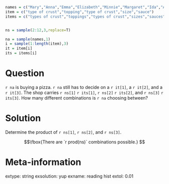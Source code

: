 ```r
names = c("Mary","Anna","Emma","Elizabeth","Minnie","Margaret","Ida","Alice","Bertha","Sarah","Annie","Clara","Ella","Florence","Cora","Martha","Laura","Nellie","Grace","Carrie","Maude","Mabel","Bessie","Jennie","Gertrude","Julia","Hattie","Edith","Mattie","Rose","Catherine","Lillian","Ada","Lillie","Helen","Jessie","Louise","Ethel","Lula","Myrtle","Eva","Frances","Lena","Lucy","Edna","Maggie","Pearl","Daisy","Fannie","Josephine","Dora","Rosa","Katherine","Agnes","Marie","Nora","May","Mamie","Blanche","Stella","Ellen","Nancy","Effie","Sallie","Nettie","Della","Lizzie","Flora","Susie","Maud","Mae","Etta","Harriet","Sadie","Caroline","Katie","Lydia","Elsie","Kate","Susan","Mollie","Alma","Addie","Georgia","Eliza","Lulu","Nannie","Lottie","Amanda","Belle","Charlotte","Rebecca","Ruth","Viola","Olive","Amelia","Hannah","Jane","Virginia","Emily","Matilda","Irene","Kathryn","Esther","Willie","Henrietta","Ollie","Amy","Rachel","Sara","Estella","Theresa","Augusta","Ora","Pauline","Josie","Lola","Sophia","Leona","Anne","Mildred","Ann","Beulah","Callie","Lou","Delia","Eleanor","Barbara","Iva","Louisa","Maria","Mayme","Evelyn","Estelle","Nina","Betty","Marion","Bettie","Dorothy","Luella","Inez","Lela","Rosie","Allie","Millie","Janie","Cornelia","Victoria","Ruby","Winifred","Alta","Celia","Christine","Beatrice","Birdie","Harriett","Mable","Myra","Sophie","Tillie","Isabel","Sylvia","Carolyn","Isabelle","Leila","Sally","Ina","Essie","Bertie","Nell","Alberta","Katharine","Lora","Rena","Mina","Rhoda","Mathilda","Abbie","Eula","Dollie","Hettie","Eunice","Fanny","Ola","Lenora","Adelaide","Christina","Lelia","Nelle","Sue","Johanna","Lilly","Lucinda","Minerva","Lettie","Roxie","Cynthia","Helena","Hilda","Hulda","Bernice","Genevieve","Jean","Cordelia","Marian","Francis","Jeanette","Adeline","Gussie","Leah","Lois","Lura","Mittie","Hallie","Isabella","Olga","Phoebe","Teresa","Hester","Lida","Lina","Winnie","Claudia","Marguerite","Vera","Cecelia","Bess","Emilie","John","Rosetta","Verna","Myrtie","Cecilia","Elva","Olivia","Ophelia","Georgie","Elnora","Violet","Adele","Lily","Linnie","Loretta","Madge","Polly","Virgie","Eugenia","Lucile","Lucille","Mabelle","Rosalie","Kittie","Meta","Angie","Dessie","Georgiana","Lila","Regina","Selma","Wilhelmina","Bridget","Lilla","Malinda","Vina","Freda","Gertie","Jeannette","Louella","Mandy","Roberta","Cassie","Corinne","Ivy","Melissa","Lyda","Naomi","Norma","Bell","Margie","Nona","Zella","Dovie","Elvira","Erma","Irma","Leota","William","Artie","Blanch","Charity","Lorena","Lucretia","Orpha","Alvina","Annette","Catharine","Elma","Geneva","Janet","Lee","Leora","Lona","Miriam","Zora","Linda","Octavia","Sudie","Zula","Adella","Alpha","Frieda","George","Joanna","Leonora","Priscilla","Tennie","Angeline","Docia","Ettie","Flossie","Hanna","Letha","Minta","Retta","Rosella","Adah","Berta","Elisabeth","Elise","Goldie","Leola","Margret","Adaline","Floy","Idella","Juanita","Lenna","Lucie","Missouri","Nola","Zoe","Eda","Isabell","James","Julie","Letitia","Madeline","Malissa","Mariah","Pattie","Vivian","Almeda","Aurelia","Claire","Dolly","Hazel","Jannie","Kathleen","Kathrine","Lavinia","Marietta","Melvina","Ona","Pinkie","Samantha","Susanna","Chloe","Donnie","Elsa","Gladys","Matie","Pearle","Vesta","Vinnie","Antoinette","Clementine","Edythe","Harriette","Libbie","Lilian","Lue","Lutie","Magdalena","Meda","Rita","Tena","Zelma","Adelia","Annetta","Antonia","Dona","Elizebeth","Georgianna","Gracie","Iona","Lessie","Leta","Liza","Mertie","Molly","Neva","Oma","Alida","Alva","Cecile","Cleo","Donna","Ellie","Ernestine","Evie","Frankie","Helene","Minna","Myrta","Prudence","Queen","Rilla","Savannah","Tessie","Tina","Agatha","America","Anita","Arminta","Dorothea","Ira","Luvenia","Marjorie","Maybelle","Mellie","Nan","Pearlie","Sidney","Velma","Clare","Constance","Dixie","Ila","Iola","Jimmie","Louvenia","Lucia","Ludie","Luna","Metta","Patsy","Phebe","Sophronia","Adda","Avis","Betsy","Bonnie","Cecil","Cordie","Emmaline","Ethelyn","Hortense","June","Louie","Lovie","Marcella","Melinda","Mona","Odessa","Veronica","Aimee","Annabel","Ava","Bella","Carolina","Cathrine","Christena","Clyde","Dena","Dolores","Eleanore","Elmira","Fay","Frank","Jenny","Kizzie","Lonnie","Loula","Magdalene","Mettie","Mintie","Peggy","Reba","Serena","Vida","Zada","Abigail","Celestine","Celina","Claudie","Clemmie","Connie","Daisie","Deborah","Dessa","Easter","Eddie","Emelia","Emmie","Imogene","India","Jeanne","Joan","Lenore","Liddie","Lotta","Mame","Nevada","Rachael","Sina","Willa","Aline","Beryl","Charles","Daisey","Dorcas","Edmonia","Effa","Eldora","Eloise","Emmer","Era","Gena","Henry","Iris","Izora","Lennie","Lissie","Mallie","Malvina","Mathilde","Mazie","Queenie","Robert","Rosina","Salome","Theodora","Therese","Vena","Wanda","Wilda","Altha","Anastasia","Besse","Bird","Birtie","Clarissa","Claude","Delilah","Diana","Emelie","Erna","Fern","Florida","Frona","Hilma","Joseph","Juliet","Leonie","Lugenia","Mammie","Manda","Manerva","Manie","Nella","Paulina","Philomena","Rae","Selina","Sena","Theodosia","Tommie","Una","Vernie","Adela","Althea","Amalia","Amber","Angelina","Annabelle","Anner","Arie","Clarice","Corda","Corrie","Dell","Dellar","Donie","Doris","Elda","Elinor","Emeline","Emilia","Esta","Estell","Etha","Fred","Hope","Indiana","Ione","Jettie","Johnnie","Josiephine","Kitty","Lavina","Leda","Letta","Mahala","Marcia","Margarette","Maudie","Maye","Norah","Oda","Patty","Paula","Permelia","Rosalia","Roxanna","Sula","Vada","Winnifred","Adline","Almira","Alvena","Arizona","Becky","Bennie","Bernadette","Camille","Cordia","Corine","Dicie","Dove","Drusilla","Elena","Elenora","Elmina","Ethyl","Evalyn","Evelina","Faye","Huldah","Idell","Inga","Irena","Jewell","Kattie","Lavenia","Leslie","Lovina","Lulie","Magnolia","Margeret","Margery","Media","Millicent","Nena","Ocie","Orilla","Osie","Pansy","Ray","Rosia","Rowena","Shirley","Tabitha","Thomas","Verdie","Walter","Zetta","Zoa","Zona","Albertina","Albina","Alyce","Amie","Angela","Annis","Carol","Carra","Clarence","Clarinda","Delphia","Dillie","Doshie","Drucilla","Etna","Eugenie","Eulalia","Eve","Felicia","Florance","Fronie","Geraldine","Gina","Glenna","Grayce","Hedwig","Jessica","Jossie","Katheryn","Katy","Lea","Leanna","Leitha","Leone","Lidie","Loma","Lular","Magdalen","Maymie","Minervia","Muriel","Neppie","Olie","Onie","Osa","Otelia","Paralee","Patience","Rella","Rillie","Rosanna","Theo","Tilda","Tishie","Tressa","Viva","Yetta","Zena","Zola","Abby","Aileen","Alba","Alda","Alla","Alverta","Ara","Ardelia","Ardella","Arrie","Arvilla","Augustine","Aurora","Bama","Bena","Byrd","Calla","Camilla","Carey","Carlotta","Celestia","Cherry","Cinda","Classie","Claudine","Clemie","Clifford","Clyda","Creola","Debbie","Dee","Dinah","Doshia","Ednah","Edyth","Eleanora","Electa","Eola","Erie","Eudora","Euphemia","Evalena","Evaline","Faith","Fidelia","Freddie","Golda","Harry","Helma","Hermine","Hessie","Ivah","Janette","Jennette","Joella","Kathryne","Lacy","Lanie","Lauretta","Leana","Leatha","Leo","Liller","Lillis","Louetta","Madie","Mai","Martina","Maryann","Melva","Mena","Mercedes","Merle","Mima","Minda","Monica","Nealie","Netta","Nolia","Nonie","Odelia","Ottilie","Phyllis","Robbie","Sabina","Sada","Sammie","Suzanne","Sybilla","Thea","Tressie","Vallie","Venie","Viney","Wilhelmine","Winona","Zelda","Zilpha","Adelle","Adina","Adrienne","Albertine","Alys","Ana","Araminta","Arthur","Birtha","Bulah","Caddie","Celie","Charlotta","Clair","Concepcion","Cordella","Corrine","Delila","Delphine","Dosha","Edgar","Elaine","Elisa","Ellar","Elmire","Elvina","Ena","Estie","Etter","Fronnie","Genie","Georgina","Glenn","Gracia","Guadalupe","Gwendolyn","Hassie","Honora","Icy","Isa","Isadora","Jesse","Jewel","Joe","Johannah","Juana","Judith","Judy","Junie","Lavonia","Lella","Lemma","Letty","Linna","Littie","Lollie","Lorene","Louis","Love","Lovisa","Lucina","Lynn","Madora","Mahalia","Manervia","Manuela","Margarett","Margaretta","Margarita","Marilla","Mignon","Mozella","Natalie","Nelia","Nolie","Omie","Opal","Ossie","Ottie","Ottilia","Parthenia","Penelope","Pinkey","Pollie","Rennie","Reta","Roena","Rosalee","Roseanna","Ruthie","Sabra","Sannie","Selena","Sibyl","Tella","Tempie","Tennessee","Teressa","Texas","Theda","Thelma","Thursa","Ula","Vannie","Verona","Vertie","Wilma","John","William","James","Charles","George","Frank","Joseph","Thomas","Henry","Robert","Edward","Harry","Walter","Arthur","Fred","Albert","Samuel","David","Louis","Joe","Charlie","Clarence","Richard","Andrew","Daniel","Ernest","Will","Jesse","Oscar","Lewis","Peter","Benjamin","Frederick","Willie","Alfred","Sam","Roy","Herbert","Jacob","Tom","Elmer","Carl","Lee","Howard","Martin","Michael","Bert","Herman","Jim","Francis","Harvey","Earl","Eugene","Ralph","Ed","Claude","Edwin","Ben","Charley","Paul","Edgar","Isaac","Otto","Luther","Lawrence","Ira","Patrick","Guy","Oliver","Theodore","Hugh","Clyde","Alexander","August","Floyd","Homer","Jack","Leonard","Horace","Marion","Philip","Allen","Archie","Stephen","Chester","Willis","Raymond","Rufus","Warren","Jessie","Milton","Alex","Leo","Julius","Ray","Sidney","Bernard","Dan","Jerry","Calvin","Perry","Dave","Anthony","Eddie","Amos","Dennis","Clifford","Leroy","Wesley","Alonzo","Garfield","Franklin","Emil","Leon","Nathan","Harold","Matthew","Levi","Moses","Everett","Lester","Winfield","Adam","Lloyd","Mack","Fredrick","Jay","Jess","Melvin","Noah","Aaron","Alvin","Norman","Gilbert","Elijah","Victor","Gus","Nelson","Jasper","Silas","Jake","Christopher","Mike","Percy","Adolph","Maurice","Cornelius","Felix","Reuben","Wallace","Claud","Roscoe","Sylvester","Earnest","Hiram","Otis","Simon","Willard","Irvin","Mark","Jose","Wilbur","Abraham","Virgil","Clinton","Elbert","Leslie","Marshall","Owen","Wiley","Anton","Morris","Manuel","Phillip","Augustus","Emmett","Eli","Nicholas","Wilson","Alva","Harley","Newton","Timothy","Marvin","Ross","Curtis","Edmund","Jeff","Elias","Harrison","Stanley","Columbus","Lon","Ora","Ollie","Pearl","Russell","Solomon","Arch","Asa","Clayton","Enoch","Irving","Mathew","Nathaniel","Scott","Hubert","Lemuel","Andy","Ellis","Emanuel","Joshua","Millard","Vernon","Wade","Cyrus","Miles","Rudolph","Sherman","Austin","Bill","Chas","Lonnie","Monroe","Byron","Edd","Emery","Grant","Jerome","Max","Mose","Steve","Gordon","Abe","Pete","Chris","Clark","Gustave","Orville","Lorenzo","Bruce","Marcus","Preston","Bob","Dock","Donald","Jackson","Cecil","Barney","Delbert","Edmond","Anderson","Christian","Glenn","Jefferson","Luke","Neal","Burt","Ike","Myron","Tony","Conrad","Joel","Matt","Riley","Vincent","Emory","Isaiah","Nick","Ezra","Green","Juan","Clifton","Lucius","Porter","Arnold","Bud","Jeremiah","Taylor","Forrest","Roland","Spencer","Burton","Don","Emmet","Gustav","Louie","Morgan","Ned","Van","Ambrose","Chauncey","Elisha","Ferdinand","General","Julian","Kenneth","Mitchell","Allie","Josh","Judson","Lyman","Napoleon","Pedro","Berry","Dewitt","Ervin","Forest","Lynn","Pink","Ruben","Sanford","Ward","Douglas","Ole","Omer","Ulysses","Walker","Wilbert","Adelbert","Benjiman","Ivan","Jonas","Major","Abner","Archibald","Caleb","Clint","Dudley","Granville","King","Mary","Merton","Antonio","Bennie","Carroll","Freeman","Josiah","Milo","Royal","Dick","Earle","Elza","Emerson","Fletcher","Judge","Laurence","Neil","Roger","Seth","Glen","Hugo","Jimmie","Johnnie","Washington","Elwood","Gust","Harmon","Jordan","Simeon","Wayne","Wilber","Clem","Evan","Frederic","Irwin","Junius","Lafayette","Loren","Madison","Mason","Orval","Abram","Aubrey","Elliott","Hans","Karl","Minor","Wash","Wilfred","Allan","Alphonse","Dallas","Dee","Isiah","Jason","Johnny","Lawson","Lew","Micheal","Orin","Addison","Cal","Erastus","Francisco","Hardy","Lucien","Randolph","Stewart","Vern","Wilmer","Zack","Adrian","Alvah","Bertram","Clay","Ephraim","Fritz","Giles","Grover","Harris","Isom","Jesus","Johnie","Jonathan","Lucian","Malcolm","Merritt","Otho","Perley","Rolla","Sandy","Tomas","Wilford","Adolphus","Angus","Arther","Carlos","Cary","Cassius","Davis","Hamilton","Harve","Israel","Leander","Melville","Merle","Murray","Pleasant","Sterling","Steven","Axel","Boyd","Bryant","Clement","Erwin","Ezekiel","Foster","Frances","Geo","Houston","Issac","Jules","Larkin","Mat","Morton","Orlando","Pierce","Prince","Rollie","Rollin","Sim","Stuart","Wilburn","Bennett","Casper","Christ","Dell","Egbert","Elmo","Fay","Gabriel","Hector","Horatio","Lige","Saul","Smith","Squire","Tobe","Tommie","Wyatt","Alford","Alma","Alton","Andres","Burl","Cicero","Dean","Dorsey","Enos","Howell","Lou","Loyd","Mahlon","Nat","Omar","Oran","Parker","Raleigh","Reginald","Rubin","Seymour","Wm","Young","Benjamine","Carey","Carlton","Eldridge","Elzie","Garrett","Isham","Johnson","Larry","Logan","Merrill","Mont","Oren","Pierre","Rex","Rodney","Ted","Webster","West","Wheeler","Willam","Al","Aloysius","Alvie","Anna","Art","Augustine","Bailey","Benjaman","Beverly","Bishop","Clair","Cloyd","Coleman","Dana","Duncan","Dwight","Emile","Evert","Henderson","Hunter","Jean","Lem","Luis","Mathias","Maynard","Miguel","Mortimer","Nels","Norris","Pat","Phil","Rush","Santiago","Sol","Sydney","Thaddeus","Thornton","Tim","Travis","Truman","Watson","Webb","Wellington","Winfred","Wylie","Alec","Basil","Baxter","Bertrand","Buford","Burr","Cleveland","Colonel","Dempsey","Early","Ellsworth","Fate","Finley","Gabe","Garland","Gerald","Herschel","Hezekiah","Justus","Lindsey","Marcellus","Olaf","Olin","Pablo","Rolland","Turner","Verne","Volney","Williams","Almon","Alois","Alonza","Anson","Authur","Benton","Billie","Cornelious","Darius","Denis","Dillard","Doctor","Elvin","Emma","Eric","Evans","Gideon","Haywood","Hilliard","Hosea","Lincoln","Lonzo","Lucious","Lum","Malachi","Newt","Noel","Orie","Palmer","Pinkney","Shirley","Sumner","Terry","Urban","Uriah","Valentine","Waldo","Warner","Wong","Zeb","Abel","Alden","Archer","Avery","Carson","Cullen","Doc","Eben","Elige","Elizabeth","Elmore","Ernst","Finis","Freddie","Godfrey","Guss","Hamp","Hermann","Isadore","Isreal","Jones","June","Lacy","Lafe","Leland","Llewellyn","Ludwig","Manford","Maxwell","Minnie","Obie","Octave","Orrin","Ossie","Oswald","Park","Parley","Ramon","Rice","Stonewall","Theo","Tillman","Addie","Aron","Ashley","Bernhard","Bertie","Berton","Buster","Butler","Carleton","Carrie","Clara","Clarance","Clare","Crawford","Danial","Dayton","Dolphus","Elder","Ephriam","Fayette","Felipe","Fernando","Flem","Florence","Ford","Harlan","Hayes","Henery","Hoy","Huston","Ida","Ivory","Jonah","Justin","Lenard","Leopold","Lionel","Manley","Marquis","Marshal","Mart","Odie","Olen","Oral","Orley","Otha","Press","Price","Quincy","Randall","Rich","Richmond","Romeo","Russel","Rutherford","Shade","Shelby","Solon","Thurman","Tilden","Troy","Woodson","Worth","Aden","Alcide","Alf","Algie","Arlie","Bart","Bedford","Benito","Billy","Bird","Birt","Bruno","Burley","Chancy","Claus","Cliff","Clovis","Connie","Creed","Delos","Duke","Eber","Eligah","Elliot","Elton","Emmitt","Gene","Golden","Hal","Hardin","Harman","Hervey","Hollis","Ivey","Jennie","Len","Lindsay","Lonie","Lyle","Mac","Mal","Math","Miller","Orson","Osborne","Percival","Pleas","Ples","Rafael","Raoul","Roderick","Rose","Shelton","Sid","Theron","Tobias","Toney","Tyler","Vance","Vivian","Walton","Watt","Weaver","Wilton","Adolf","Albin","Albion","Allison","Alpha","Alpheus","Anastacio","Andre","Annie","Arlington","Armand","Asberry","Asbury","Asher","Augustin","Auther","Author","Ballard","Blas","Caesar","Candido","Cato","Clarke","Clemente","Colin","Commodore","Cora","Coy","Cruz","Curt","Damon","Davie","Delmar","Dexter","Dora","Doss","Drew","Edson","Elam","Elihu","Eliza","Elsie","Erie","Ernie","Ethel","Ferd","Friend","Garry","Gary","Grace","Gustaf","Hallie","Hampton","Harrie","Hattie","Hence","Hillard","Hollie","Holmes","Hope","Hyman","Ishmael","Jarrett","Jessee","Joeseph","Junious","Kirk","Levy","Mervin","Michel","Milford","Mitchel","Nellie","Noble","Obed","Oda","Orren","Ottis","Rafe","Redden","Reese","Rube","Ruby","Rupert","Salomon","Sammie","Sanders","Soloman","Stacy","Stanford","Stanton","Thad","Titus","Tracy","Vernie","Wendell","Wilhelm","Willian","Yee","Zeke","Ab","Abbott","Agustus","Albertus","Almer","Alphonso","Alvia","Artie","Arvid","Ashby","Augusta","Aurthur","Babe","Baldwin","Barnett","Bartholomew","Barton","Bernie","Blaine","Boston","Brad","Bradford","Bradley","Brooks","Buck","Budd","Ceylon","Chalmers","Chesley","Chin","Cleo","Crockett","Cyril","Daisy","Denver","Dow","Duff","Edie","Edith","Elick","Elie","Eliga","Eliseo","Elroy","Ely","Ennis","Enrique","Erasmus","Esau","Everette","Firman","Fleming","Flora","Gardner","Gee","Gorge","Gottlieb","Gregorio","Gregory","Gustavus","Halsey","Handy","Hardie","Harl","Hayden","Hays","Hermon","Hershel","Holly","Hosteen","Hoyt","Hudson","Huey","Humphrey","Hunt","Hyrum","Irven","Isam","Ivy","Jabez","Jewel","Jodie","Judd","Julious","Justice","Katherine","Kelly","Kit","Knute","Lavern","Lawyer","Layton","Leonidas","Lewie","Lillie","Linwood","Loran","Lorin","Mace","Malcom","Manly","Manson","Matthias","Mattie","Merida","Miner","Montgomery","Moroni","Murdock","Myrtle","Nate","Nathanial","Nimrod","Nora","Norval","Nova","Orion","Orla","Orrie","Payton","Philo","Phineas","Presley","Ransom","Reece","Rene","Roswell","Rowland","Sampson","Samual","Santos","Schuyler","Sheppard","Spurgeon","Starling","Sylvanus","Theadore","Theophile","Tilmon","Tommy","Unknown","Vann","Wes","Winston","Wood","Woodie","Worthy","Wright","York","Zachariah")
item = c("type of crust","topping","type of crust","size","sauce")
items = c("types of crust","toppings","types of crust","sizes","sauces")


ns = sample(2:12,3,replace=T)

na = sample(names,1)
i = sample(1:length(item),3)
it = item[i]
its = items[i]

```

Question
========

`r na` is buying a pizza. `r na` still has to decide on a `r it[1]`, a `r it[2]`, and a `r it[3]`. The shop carries `r ns[1]` `r its[1]`, `r ns[2]` `r its[2]`, and `r ns[3]` `r its[3]`. How many different combinations is `r na` choosing between?



Solution
========

Determine the product of `r ns[1]`, `r ns[2]`, and `r ns[3]`.

$$\fbox{There are `r prod(ns)` combinations possible.} $$


Meta-information
============
extype: string
exsolution: yup
exname: reading hist
extol: 0.01
